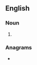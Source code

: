 ==English==

===Noun===
{{head|en|noun plural form}}

# {{plural of|android|lang=en}}

===Anagrams===
* {{anagrams|en|a=addinors|Dinardos|disadorn}}